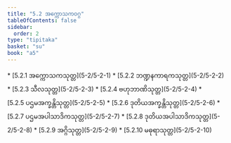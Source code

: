 ```yaml
---
title: "5.2 အက္ကောသကဝဂ္ဂ"
tableOfContents: false
sidebar:
  order: 2
type: "tipitaka"
basket: "su"
book: "a5"
---
```



<DynamicBreadcrumb />



<TableOfContents book="a5" section="5.2">
* [5.2.1 အက္ကောသကသုတ္တ](5-2/5-2-1)
* [5.2.2 ဘဏ္ဍနကာရကသုတ္တ](5-2/5-2-2)
* [5.2.3 သီလသုတ္တ](5-2/5-2-3)
* [5.2.4 ဗဟုဘာဏိသုတ္တ](5-2/5-2-4)
* [5.2.5 ပဌမအက္ခန္တိသုတ္တ](5-2/5-2-5)
* [5.2.6 ဒုတိယအက္ခန္တိသုတ္တ](5-2/5-2-6)
* [5.2.7 ပဌမအပါသာဒိကသုတ္တ](5-2/5-2-7)
* [5.2.8 ဒုတိယအပါသာဒိကသုတ္တ](5-2/5-2-8)
* [5.2.9 အဂ္ဂိသုတ္တ](5-2/5-2-9)
* [5.2.10 မဓုရာသုတ္တ](5-2/5-2-10)
</TableOfContents>